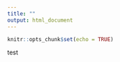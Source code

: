 ```yaml
---
title: ""
output: html_document
---
```


```r
knitr::opts_chunk$set(echo = TRUE)
```

<div id="heatmap"></div>
 
 
 test
